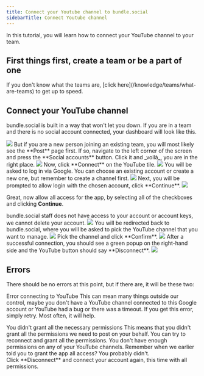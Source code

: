 ```yaml
---
title: Connect your Youtube channel to bundle.social
sidebarTitle: Connect Youtube channel
---
```


In this tutorial, you will learn how to connect your YouTube channel to your team.

<h2>First things first, create a team or be a part of one</h2>
If you don't know what the teams are, [click here](/knowledge/teams/what-are-teams)
to get up to speed.

## Connect your YouTube channel

bundle.social is built in a way that won't let you down. If you are in a team and
there is no social account connected, your dashboard will look like this.

<Frame type='glass'>
  <img src='/images/knowledge/social-accounts/youtube/001_youtube.png' />
</Frame>
But if you are a new person joining an existing team, you will most likely see the
**Post** page first. If so, navigate to the left corner of the screen and press the
**Social accounts** button. Click it and _voilà_, you are in the right place.
<Frame type='glass'>
  <img src='/images/knowledge/social-accounts/youtube/002_youtube.png' />
</Frame>
Now, click **Connect** on the YouTube tile.
<Frame type='glass'>
  <img src='/images/knowledge/social-accounts/youtube/003_youtube.png' />
</Frame>
You will be asked to log in via Google. You can choose an existing account or create
a new one, but remember to create a channel first.
<Frame type='glass'>
  <img src='/images/knowledge/social-accounts/youtube/004_youtube.png' />
</Frame>
Next, you will be prompted to allow login with the chosen account, click **Continue**.
<Frame type='glass'>
  <img src='/images/knowledge/social-accounts/youtube/005_youtube.png' />
</Frame>

Great, now allow all access for the app, by selecting all of the checkboxes and clicking
**Continue**.

<Note>
  bundle.social staff does not have access to your account or account keys, we
  cannot delete your account.
</Note>
<Frame type='glass'>
  <img src='/images/knowledge/social-accounts/youtube/006_youtube.png' />
</Frame>
You will be redirected back to bundle.social, where you will be asked to pick
the YouTube channel that you want to manage.
<Frame type='glass'>
  <img src='/images/knowledge/social-accounts/youtube/007_youtube.png' />
</Frame>
Pick the channel and click **Confirm**.
<Frame type='glass'>
  <img src='/images/knowledge/social-accounts/youtube/008_youtube.png' />
</Frame>
After a successful connection, you should see a green popup on the right-hand
side and the YouTube button should say **Disconnect**.
<Frame type='glass'>
  <img src='/images/knowledge/social-accounts/youtube/009_youtube.png' />
</Frame>

## Errors

There should be no errors at this point, but if there are, it will be these two:

<Warning>Error connecting to YouTube</Warning>
This can mean many things outside our control, maybe you don't have a YouTube channel
connected to this Google account or YouTube had a bug or there was a timeout. If
you get this error, simply retry. Most often, it will help.

<Warning>
  You didn't grant all the necessary permissions
</Warning>
This means that you didn't grant all the permissions we need to post on your behalf. You can try to reconnect and grant all the permissions.

<Warning>
  You don't have enough permissions on any of your YouTube channels.
</Warning>
Remember when we earlier told you to grant the app all access? You probably didn't. <br />
Click **Disconnect** and connect your account again, this time with all
permissions.
